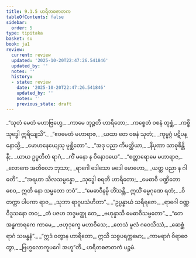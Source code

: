 ```yaml
---
title: 9.1.5 ဟရိတစဇာတက
tableOfContents: false
sidebar:
  order: 5
type: tipitaka
basket: su
book: ja1
review:
  current: review
  updated: '2025-10-20T22:47:26.541846'
  updated_by: ''
  notes: ''
  history:
  - state: review
    date: '2025-10-20T22:47:26.541846'
    updated_by: ''
    notes: ''
    previous_state: draft
---
```



<DynamicBreadcrumb />


<ReviewStatus review={frontmatter.review} showDetails={true} />

<HypothesisAnnotation frontmatter={frontmatter} />

<Division number="40" book="ja1" e="ch" v="22" p="191">

<Paragraph number="1824" type="verses" book="ja1">
_“သုတံ မေတံ မဟာဗြဟ္မေ,_  
_ကာမေ ဘုဉ္ဇတိ ဟာရိတော;_  
_ကစ္စေတံ ဝစနံ တုစ္ဆံ,_  
_ကစ္စိ သုဒ္ဓေါ ဣရိယျသိ”._  

</Paragraph>

</Division>
<Division number="41" book="ja1" e="ch" v="22" p="191">

<Paragraph number="1825" type="verses" book="ja1">
_“ဧဝမေတံ မဟာရာဇ,_  
_ယထာ တေ ဝစနံ သုတံ;_  
_ကုမ္မဂ္ဂံ ပဋိပန္နောသ္မိ,_  
_မောဟနေယျေသု မုစ္ဆိတော”._  

</Paragraph>

</Division>
<Division number="42" book="ja1" e="ch" v="22" p="191">

<Paragraph number="1826" type="verses" book="ja1">
_“အဒု ပညာ ကိမတ္ထိယာ,_  
_နိပုဏာ သာဓုစိန္တိနီ;_  
_ယာယ ဥပ္ပတိတံ ရာဂံ,_  
_ကိံ မနော န ဝိနောဒယေ”._  

</Paragraph>

</Division>
<Division number="43" book="ja1" e="ch" v="22" p="191">

<Paragraph number="1827" type="verses" book="ja1">
_“စတ္တာရောမေ မဟာရာဇ,_  
_လောကေ အတိဗလာ ဘုသာ;_  
_ရာဂေါ ဒေါသော မဒေါ မောဟော,_  
_ယတ္ထ ပညာ န ဂါဓတိ”._  

</Paragraph>

</Division>
<Division number="44" book="ja1" e="ch" v="22" p="191">

<Paragraph number="1828" type="verses" book="ja1">
_“အရဟာ သီလသမ္ပန္နော,_  
_သုဒ္ဓေါ စရတိ ဟာရိတော;_  
_မေဓာဝီ ပဏ္ဍိတော စေဝ,_  
ဣတိ နော သမ္မတော ဘဝံ”._  

</Paragraph>

</Division>
<Division number="45" book="ja1" e="ch" v="22" p="191">

<Paragraph number="1829" type="verses" book="ja1">
_“မေဓာဝီနမ္ပိ ဟိံသန္တိ,_  
ဣသိံ ဓမ္မဂုဏေ ရတံ;_  
_ဝိတက္ကာ ပါပကာ ရာဇ,_  
_သုဘာ ရာဂူပသံဟိတာ”._  

</Paragraph>

</Division>
<Division number="46" book="ja1" e="ch" v="22" p="192">

<Paragraph number="1830" type="verses" book="ja1">
_“ဥပ္ပန္နာယံ သရီရဇော,_  
_ရာဂေါ ဝဏ္ဏဝိဒူသနော တဝ;_  
_တံ ပဇဟ ဘဒ္ဒမတ္ထု တေ,_  
_ဗဟုန္နာသိ မေဓာဝိသမ္မတော”._  

</Paragraph>

</Division>
<Division number="47" book="ja1" e="ch" v="22" p="192">

<Paragraph number="1831" type="verses" book="ja1">
_“တေ အန္ဓကာရကေ ကာမေ,_  
_ဗဟုဒုက္ခေ မဟာဝိသေ;_  
_တေသံ မူလံ ဂဝေသိဿံ,_  
_ဆေစ္ဆံ ရာဂံ သဗန္ဓနံ”._  

</Paragraph>

</Division>
<Division number="48" book="ja1" e="ch" v="22" p="192">

<Paragraph number="1832" type="verses" book="ja1">
_“ဣဒံ ဝတွာန ဟာရိတော,_  
ဣသိ သစ္စပရက္ကမော;_  
_ကာမရာဂံ ဝိရာဇေတွာ,_  
_ဗြဟ္မလောကူပဂေါ အဟူ”တိ._  


</Paragraph>
</Division>

<Paragraph number="1833" type="center" book="ja1">
ဟရိတစဇာတကံ ပဉ္စမံ.
</Paragraph>